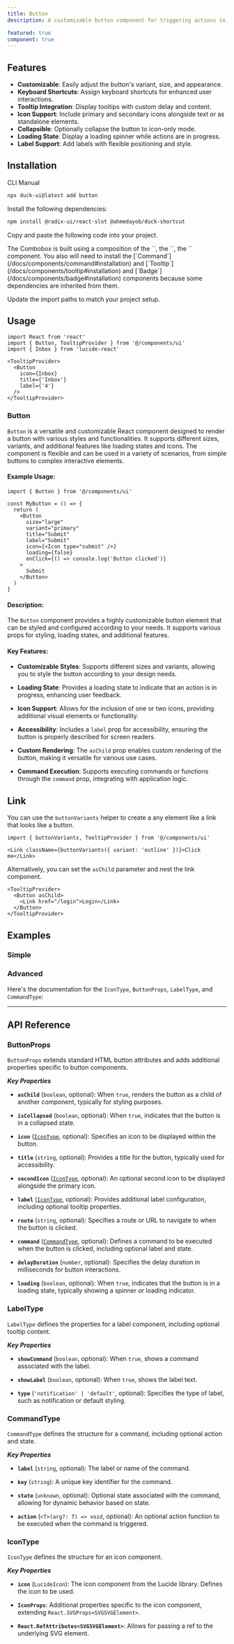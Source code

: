```yaml
---
title: Button
description: A customizable button component for triggering actions in your application.

featured: true
component: true
---
```


<ComponentPreview
  name="button-main"
  description="A button"
/>

## Features

- **Customizable**: Easily adjust the button's variant, size, and appearance.
- **Keyboard Shortcuts**: Assign keyboard shortcuts for enhanced user interactions.
- **Tooltip Integration**: Display tooltips with custom delay and content.
- **Icon Support**: Include primary and secondary icons alongside text or as standalone elements.
- **Collapsible**: Optionally collapse the button to icon-only mode.
- **Loading State**: Display a loading spinner while actions are in progress.
- **Label Support**: Add labels with flexible positioning and style.

## Installation

<Tabs defaultValue="cli">

<TabsList>
  <TabsTrigger value="cli">CLI</TabsTrigger>
  <TabsTrigger value="manual">Manual</TabsTrigger>
</TabsList>
<TabsContent value="cli">

```bash
npx duck-ui@latest add button
```

</TabsContent>

<TabsContent value="manual">

<Steps>

<Step>Install the following dependencies:</Step>

```bash
npm install @radix-ui/react-slot @ahmedayob/duck-shortcut
```

<Step>Copy and paste the following code into your project.</Step>

<ComponentSource name="button" />


<Step>
  The Combobox is built using a composition of the `<Command />`, the `<Tooltip />`, the `<Badge />` component.
</Step>

<Step>
  You also will need to install the [`Command`](/docs/components/command#installation) and
  [`Tooltip`](/docs/components/tooltip#installation) and [`Badge`](/docs/components/badge#installation) components because some dependencies are inherited from them.
</Step>

<Step>Update the import paths to match your project setup.</Step>

</Steps>

</TabsContent>

</Tabs>

## Usage

```tsx
import React from 'react'
import { Button, TooltipProvider } from '@/components/ui'
import { Inbox } from 'lucide-react'
```

```tsx
<TooltipProvider>
  <Button
    icon={Inbox}
    title={'Inbox'}
    label={'4'}
  />
</TooltipProvider>
```

### Button

`Button` is a versatile and customizable React component designed to render a button with various styles and functionalities. It supports different sizes, variants, and additional features like loading states and icons. The component is flexible and can be used in a variety of scenarios, from simple buttons to complex interactive elements.

#### Example Usage:

```tsx
import { Button } from '@/components/ui'

const MyButton = () => {
  return (
    <Button
      size="large"
      variant="primary"
      title="Submit"
      label="Submit"
      icon={<Icon type="submit" />}
      loading={false}
      onClick={() => console.log('Button clicked')}
    >
      Submit
    </Button>
  )
}
```

#### Description:

The `Button` component provides a highly customizable button element that can be styled and configured according to your needs. It supports various props for styling, loading states, and additional features.

#### Key Features:

- **Customizable Styles**: Supports different sizes and variants, allowing you to style the button according to your design needs.

- **Loading State**: Provides a loading state to indicate that an action is in progress, enhancing user feedback.

- **Icon Support**: Allows for the inclusion of one or two icons, providing additional visual elements or functionality.

- **Accessibility**: Includes a `label` prop for accessibility, ensuring the button is properly described for screen readers.

- **Custom Rendering**: The `asChild` prop enables custom rendering of the button, making it versatile for various use cases.

- **Command Execution**: Supports executing commands or functions through the `command` prop, integrating with application logic.

## Link

You can use the `buttonVariants` helper to create a any element like a link that looks like a button.

```tsx
import { buttonVariants, TooltipProvider } from '@/components/ui'
```

```tsx
<Link className={buttonVariants({ variant: 'outline' })}>Click me</Link>
```

Alternatively, you can set the `asChild` parameter and nest the link component.

```tsx
<TooltipProvider>
  <Button asChild>
    <Link href="/login">Login</Link>
  </Button>
</TooltipProvider>
```

## Examples

### Simple

<ComponentPreview
  name="ButtonSimpleDemo"
  description="Simple button"
/>

### Advanced

<ComponentPreview
  name="ButtonAdvancedDemo"
  description="Advanced button"
/>

Here's the documentation for the `IconType`, `ButtonProps`, `LabelType`, and `CommandType`:

---

## API Reference

### ButtonProps

`ButtonProps` extends standard HTML button attributes and adds additional properties specific to button components.

**_Key Properties_**

- **`asChild`** (`boolean`, optional): When `true`, renders the button as a child of another component, typically for styling purposes.

- **`isCollapsed`** (`boolean`, optional): When `true`, indicates that the button is in a collapsed state.

- **`icon`** ([`IconType`](#icontype), optional): Specifies an icon to be displayed within the button.

- **`title`** (`string`, optional): Provides a title for the button, typically used for accessibility.

- **`secondIcon`** ([`IconType`](#icontype), optional): An optional second icon to be displayed alongside the primary icon.

- **`label`** ([`IconType`](#icontype), optional): Provides additional label configuration, including optional tooltip properties.

- **`route`** (`string`, optional): Specifies a route or URL to navigate to when the button is clicked.

- **`command`** ([`CommandType`](#commandtype), optional): Defines a command to be executed when the button is clicked, including optional label and state.

- **`delayDuration`** (`number`, optional): Specifies the delay duration in milliseconds for button interactions.

- **`loading`** (`boolean`, optional): When `true`, indicates that the button is in a loading state, typically showing a spinner or loading indicator.

### LabelType

`LabelType` defines the properties for a label component, including optional tooltip content.

**_Key Properties_**

- **`showCommand`** (`boolean`, optional): When `true`, shows a command associated with the label.

- **`showLabel`** (`boolean`, optional): When `true`, shows the label text.

- **`type`** (`'notification' | 'default'`, optional): Specifies the type of label, such as notification or default styling.

### CommandType

`CommandType` defines the structure for a command, including optional action and state.

**_Key Properties_**

- **`label`** (`string`, optional): The label or name of the command.

- **`key`** (`string`): A unique key identifier for the command.

- **`state`** (`unknown`, optional): Optional state associated with the command, allowing for dynamic behavior based on state.

- **`action`** (`<T>(arg?: T) => void`, optional): An optional action function to be executed when the command is triggered.

### IconType

`IconType` defines the structure for an icon component.

**_Key Properties_**

- **`icon`** (`LucideIcon`): The icon component from the Lucide library. Defines the icon to be used.

- **`IconProps`**: Additional properties specific to the icon component, extending `React.SVGProps<SVGSVGElement>`.

- **`React.RefAttributes<SVGSVGElement>`**: Allows for passing a ref to the underlying SVG element.
